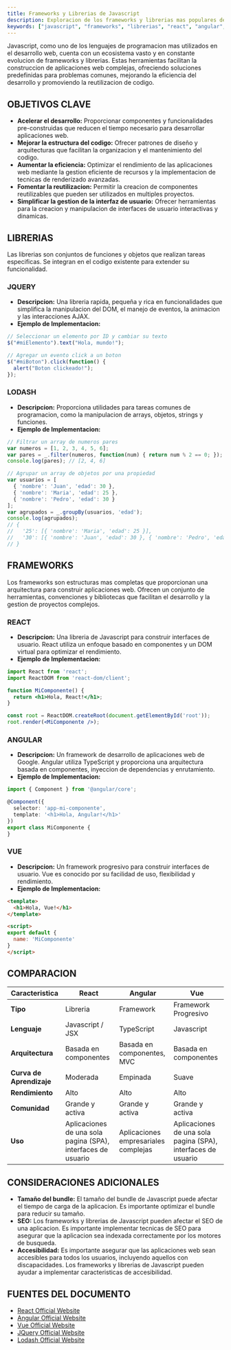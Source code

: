 ```yaml
---
title: Frameworks y Librerias de Javascript
description: Exploracion de los frameworks y librerias mas populares de Javascript para el desarrollo web moderno.
keywords: ["javascript", "frameworks", "librerias", "react", "angular", "vue", "desarrollo web", "frontend"]
---
```


Javascript, como uno de los lenguajes de programacion mas utilizados en el desarrollo web, cuenta con un ecosistema vasto y en constante evolucion de frameworks y librerias. Estas herramientas facilitan la construccion de aplicaciones web complejas, ofreciendo soluciones predefinidas para problemas comunes, mejorando la eficiencia del desarrollo y promoviendo la reutilizacion de codigo.

## OBJETIVOS CLAVE

*   **Acelerar el desarrollo:** Proporcionar componentes y funcionalidades pre-construidas que reducen el tiempo necesario para desarrollar aplicaciones web.
*   **Mejorar la estructura del codigo:** Ofrecer patrones de diseño y arquitecturas que facilitan la organizacion y el mantenimiento del codigo.
*   **Aumentar la eficiencia:** Optimizar el rendimiento de las aplicaciones web mediante la gestion eficiente de recursos y la implementacion de tecnicas de renderizado avanzadas.
*   **Fomentar la reutilizacion:** Permitir la creacion de componentes reutilizables que pueden ser utilizados en multiples proyectos.
*   **Simplificar la gestion de la interfaz de usuario:** Ofrecer herramientas para la creacion y manipulacion de interfaces de usuario interactivas y dinamicas.

## LIBRERIAS

Las librerias son conjuntos de funciones y objetos que realizan tareas especificas. Se integran en el codigo existente para extender su funcionalidad.

### JQUERY

*   **Descripcion:** Una libreria rapida, pequeña y rica en funcionalidades que simplifica la manipulacion del DOM, el manejo de eventos, la animacion y las interacciones AJAX.
*   **Ejemplo de Implementacion:**

```javascript
// Seleccionar un elemento por ID y cambiar su texto
$("#miElemento").text("Hola, mundo!");

// Agregar un evento click a un boton
$("#miBoton").click(function() {
  alert("Boton clickeado!");
});
```

### LODASH

*   **Descripcion:** Proporciona utilidades para tareas comunes de programacion, como la manipulacion de arrays, objetos, strings y funciones.
*   **Ejemplo de Implementacion:**

```javascript
// Filtrar un array de numeros pares
var numeros = [1, 2, 3, 4, 5, 6];
var pares = _.filter(numeros, function(num) { return num % 2 == 0; });
console.log(pares); // [2, 4, 6]

// Agrupar un array de objetos por una propiedad
var usuarios = [
  { 'nombre': 'Juan', 'edad': 30 },
  { 'nombre': 'Maria', 'edad': 25 },
  { 'nombre': 'Pedro', 'edad': 30 }
];
var agrupados = _.groupBy(usuarios, 'edad');
console.log(agrupados);
// {
//   '25': [{ 'nombre': 'Maria', 'edad': 25 }],
//   '30': [{ 'nombre': 'Juan', 'edad': 30 }, { 'nombre': 'Pedro', 'edad': 30 }]
// }
```

## FRAMEWORKS

Los frameworks son estructuras mas completas que proporcionan una arquitectura para construir aplicaciones web. Ofrecen un conjunto de herramientas, convenciones y bibliotecas que facilitan el desarrollo y la gestion de proyectos complejos.

### REACT

*   **Descripcion:** Una libreria de Javascript para construir interfaces de usuario. React utiliza un enfoque basado en componentes y un DOM virtual para optimizar el rendimiento.
*   **Ejemplo de Implementacion:**

```jsx
import React from 'react';
import ReactDOM from 'react-dom/client';

function MiComponente() {
  return <h1>Hola, React!</h1>;
}

const root = ReactDOM.createRoot(document.getElementById('root'));
root.render(<MiComponente />);
```

### ANGULAR

*   **Descripcion:** Un framework de desarrollo de aplicaciones web de Google. Angular utiliza TypeScript y proporciona una arquitectura basada en componentes, inyeccion de dependencias y enrutamiento.
*   **Ejemplo de Implementacion:**

```typescript
import { Component } from '@angular/core';

@Component({
  selector: 'app-mi-componente',
  template: '<h1>Hola, Angular!</h1>'
})
export class MiComponente {
}
```

### VUE

*   **Descripcion:** Un framework progresivo para construir interfaces de usuario. Vue es conocido por su facilidad de uso, flexibilidad y rendimiento.
*   **Ejemplo de Implementacion:**

```html
<template>
  <h1>Hola, Vue!</h1>
</template>

<script>
export default {
  name: 'MiComponente'
}
</script>
```

## COMPARACION

| Caracteristica        | React                                  | Angular                                | Vue                                    |
| --------------------- | -------------------------------------- | -------------------------------------- | -------------------------------------- |
| **Tipo**              | Libreria                               | Framework                               | Framework Progresivo                   |
| **Lenguaje**          | Javascript / JSX                       | TypeScript                             | Javascript                             |
| **Arquitectura**      | Basada en componentes                  | Basada en componentes, MVC             | Basada en componentes                  |
| **Curva de Aprendizaje** | Moderada                               | Empinada                               | Suave                                  |
| **Rendimiento**       | Alto                                   | Alto                                   | Alto                                   |
| **Comunidad**         | Grande y activa                        | Grande y activa                        | Grande y activa                        |
| **Uso**               | Aplicaciones de una sola pagina (SPA), interfaces de usuario | Aplicaciones empresariales complejas | Aplicaciones de una sola pagina (SPA), interfaces de usuario |

## CONSIDERACIONES ADICIONALES

*   **Tamaño del bundle:** El tamaño del bundle de Javascript puede afectar el tiempo de carga de la aplicacion. Es importante optimizar el bundle para reducir su tamaño.
*   **SEO:** Los frameworks y librerias de Javascript pueden afectar el SEO de una aplicacion. Es importante implementar tecnicas de SEO para asegurar que la aplicacion sea indexada correctamente por los motores de busqueda.
*   **Accesibilidad:** Es importante asegurar que las aplicaciones web sean accesibles para todos los usuarios, incluyendo aquellos con discapacidades. Los frameworks y librerias de Javascript pueden ayudar a implementar caracteristicas de accesibilidad.

## FUENTES DEL DOCUMENTO

*   [React Official Website](https://react.dev/)
*   [Angular Official Website](https://angular.io/)
*   [Vue Official Website](https://vuejs.org/)
*   [JQuery Official Website](https://jquery.com/)
*   [Lodash Official Website](https://lodash.com/)